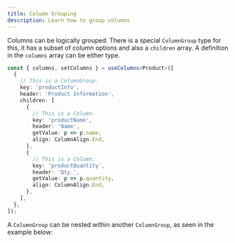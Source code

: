 ```yaml
---
title: Column Grouping
description: Learn how to group columns
---
```



Columns can be logically grouped. There is a special `ColumnGroup` type for this, it has a subset of column options and also a `children` array. A definition in the `columns` array can be either type.

```ts
const { columns, setColumns } = useColumns<Product>([
  {
    // This is a ColumnGroup.
    key: 'productInfo',
    header: 'Product Information',
    children: [
      {
        // This is a Column.
        key: 'productName',
        header: 'Name',
        getValue: p => p.name,
        align: ColumnAlign.End,
      },
      {
        // This is a Column.
        key: 'productQuantity',
        header: 'Qty.',
        getValue: p => p.quantity,
        align: ColumnAlign.End,
      },
    ],
  },
]);
```

A `ColumnGroup` can be nested within another `ColumnGroup`, as seen in the example below:

<Showcase fileName="ColumnGrouping.tsx">
  <ColumnGrouping />
</Showcase>

